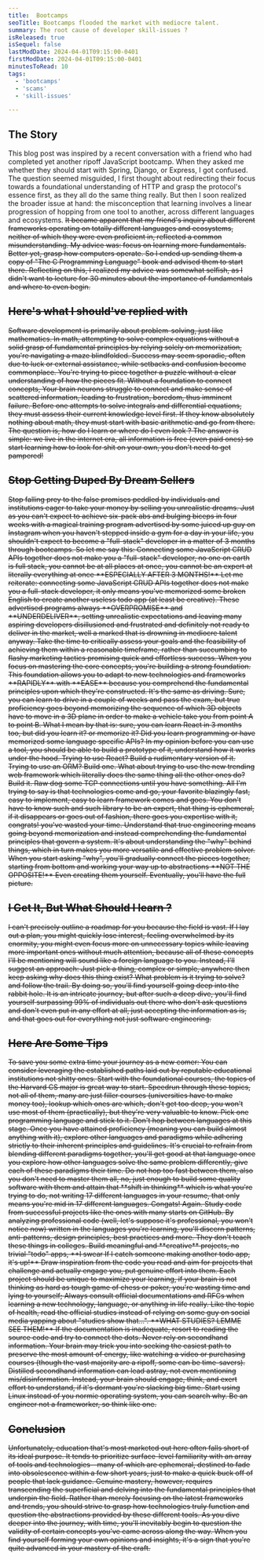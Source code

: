 ```yaml
---
title:  Bootcamps
seoTitle: Bootcamps flooded the market with mediocre talent.
summary: The root cause of developer skill-issues ?
isReleased: true
isSequel: false
lastModDate: 2024-04-01T09:15:00-0401
firstModDate: 2024-04-01T09:15:00-0401
minutesToRead: 10
tags:
  - 'bootcamps'
  - 'scams'
  - 'skill-issues'

---
```

<H2>The Story</H2>
<C>
This blog post was inspired by a recent conversation with a friend who had completed yet another ripoff JavaScript bootcamp. When they asked me whether they should start with 
<L href="https://spring.io/projects/spring-boot">Spring</L>, <L href="https://www.djangoproject.com/">Django</L>, or <L href="https://expressjs.com/">Express</L>, I got confused. The question seemed misguided, I first thought about redirecting their focus towards a foundational understanding of <L href="https://datatracker.ietf.org/doc/html/rfc2616">HTTP</L> and grasp the protocol's essence first, as they all do the same thing really. But then I soon realized the broader issue at hand: the misconception that learning involves a linear progression of hopping from one tool to another, across different languages and ecosystems.
<S/>
It became apparent that my friend's inquiry about different frameworks operating on totally different languages and ecosystems, neither of which they were even proficient in, reflected a common misunderstanding. 
My advice was: focus on learning more fundamentals. Better yet, grasp how computers operate. So I ended up sending them a copy of "The C Programming Language" book and advised them to start there. Reflecting on this, I realized my advice was somewhat selfish, as I didn't want to lecture for 30 minutes about the importance of fundamentals and where to even begin.
</C>



<H2>Here's what I should've replied with</H2>
<C>
Software development is primarily about problem-solving, just like mathematics.
</C>


<C>
In math, attempting to solve complex equations without a solid grasp of fundamental principles by relying solely on memorization, you're navigating a maze blindfolded. Success may seem sporadic, often due to luck or external assistance, while setbacks and confusion become commonplace. You're trying to piece together a puzzle without a clear understanding of how the pieces fit. Without a foundation to connect concepts, Your brain neurons struggle to connect and make sense of scattered information, leading to frustration, boredom, thus imminent failure.
</C>

<S2/>

<C>
Before one attempts to solve integrals and differential equations, they must assess their current knowledge level first. If they know absolutely nothing about math, they must start with basic arithmetic and go from there.
</C>

<S/>

<C>
The question is, how do I learn or where do I even look ? The answer is simple: we live in the internet era, all information is free (even paid ones) so start learning how to look for shit on your own, you don't need to get pampered!
</C>


<H2>Stop Getting Duped By Dream Sellers</H2>
<C>
Stop falling prey to the false promises peddled by individuals and institutions eager to take your money by selling you unrealistic dreams. Just as you can't expect to achieve six-pack abs and bulging biceps in four weeks with a magical training program advertised by some juiced up guy on Instagram when you haven't stepped inside a gym for a day in your life, you shouldn't expect to become a "full-stack" developer in a matter of 3 months through bootcamps.
</C>
<C>
So let me say this: Connecting some JavaScript CRUD APIs together does not make you a "full-stack" developer, no one on earth is full stack, you cannot be at all places at once, you cannot be an expert at literally everything at once **ESPECIALLY AFTER 3 MONTHS!**
</C>
<C>
 Let me reiterate: connecting some JavaScript CRUD APIs together does not make you a full-stack developer, it only means you've memorized some broken English to create another useless todo app (at least be creative). These advertised programs always **OVERPROMISE** and **UNDERDELIVER**, setting unrealistic expectations and leaving many aspiring developers disillusioned and frustrated and definitely not ready to deliver in the market, well a marked that is drowning in mediocre talent anyway. 
</C>

<C>
Take the time to critically assess your goals and the feasibility of achieving them within a reasonable timeframe, rather than succumbing to flashy marketing tactics promising quick and effortless success.
</C>

<C>
When you focus on mastering the core concepts, you're building a strong foundation. This foundation allows you to adapt to new technologies and frameworks **RAPIDLY** with **EASE** because you comprehend the fundamental principles upon which they're constructed. 
</C>
<C>
It's the same as driving. Sure, you can learn to drive in a couple of weeks and pass the exam, but true proficiency goes beyond memorizing the sequence of which 3D objects have to move in a 3D plane in order to make a vehicle take you from point A to point B.
</C>
<C>
What I mean by that is: sure, you can learn React in 3 months too, but did you learn it? or memorize it? Did you learn programming or have memorized some language specific APIs? In my opinion before you can use a tool, you should be able to build a prototype of it, understand how it works under the hood. Trying to use React? Build a rudimentary version of it. Trying to use an <L href="https://en.wikipedia.org/wiki/Object%E2%80%93relational_mapping">ORM</L>? Build one. What about trying to use the new trending web framework which literally does the same thing all the other ones do? Build it. Raw dog some <L href="https://datatracker.ietf.org/doc/html/rfc9293">TCP</L> connections until you have something.
All I'm trying to say is that technologies come and go, your favorite blazingly fast, easy to implement, easy to learn framework comes and goes. You don't have to know such and such library to be an expert, that thing is ephemeral, if it disappears or goes out of fashion, there goes you expertise with it, congrats! you've wasted your time.
</C>
<C>
Understand that true engineering means going beyond memorization and instead comprehending the fundamental principles that govern a system. It's about understanding the "why" behind things, which in turn makes you more versatile and effective problem solver.
</C>
<C>
When you start asking "why", you'll gradually connect the pieces together, starting from <L href="https://youtu.be/SLFN-XfeYXw?si=0IDKskPOzAsI6EIe">bottom</L> and working your way up to abstractions **NOT THE OPPOSITE!** Even creating them yourself. Eventually, you'll have the full picture.
</C>
<H2>I Get It, But What Should I learn ?</H2>
<C>
I can't precisely outline a <L href="https://roadmap.sh">roadmap</L> for you because the field is vast. If I lay out a plan, you might quickly lose interest, feeling overwhelmed by its enormity, you might even focus more on unnecessary topics while leaving more important ones without much attention, because all of these concepts I'll be mentioning will sound like a foreign language to you. Instead, I'll suggest an approach:
</C>
<C>
 Just pick a thing, complex or simple, anywhere then keep asking why does this thing exist? What problem is it trying to solve? and follow the trail. By doing so, you'll find yourself going deep into the <L href="https://youtu.be/zE7PKRjrid4?si=24T8DoioD-7WotOC&t=93">rabbit hole</L>. It is an intricate journey, but after such a deep dive, you'll find yourself surpassing 99% of individuals out there who don't ask questions and don't even put in any effort at all, just accepting the information as is, and that goes out for everything not just software engineering.
</C>
<H2>Here Are Some Tips</H2> 
<C>
To save you some extra time your journey as a new comer: 
</C>
<C>
You can consider leveraging the established paths laid out by reputable educational institutions not <L href="/blog/shitty-colleges">shitty ones.</L> Start with the foundational courses, the topics of the Harvard CS major is great way to start. Speedrun through these topics, not all of them, many are just filler courses (universities have to make money too), lookup which ones are which, don't get too deep, you won't use most of them (practically), but they're very valuable to know.
</C>

<C>
Pick one programming language and stick to it. Don't hop between languages at this stage. Once you have attained proficiency (meaning you can build almost anything with it), explore other languages and paradigms while adhering strictly to their inherent principles and guidelines. It's crucial to refrain from blending different paradigms together, you'll get good at that language once you explore how other languages solve the same problem differently, give each of these paradigms their time. Do not hop too fast between them, also you don't need to master them all, no, just enough to build some quality software with them and attain that **shift in thinking** which is what you're trying to do, not writing 17 different languages in your resume, that only means you're <L href="https://www.urbandictionary.com/define.php?term=mid">mid</L> in 17 different languages. Congats! Again.
</C>
<C>
Study code from successful projects like the ones with many starts on GitHub. By analyzing professional code (well, let's suppose it's professional, you won't notice now) written in the languages you're learning, you'll discern patterns, anti-patterns, design principles, best practices and more. They don't teach these things in colleges.
</C>
<C>
Build meaningful and **creative** projects, no trivial "todo" apps, **I swear If I catch someone making another todo app, it's up!** 
</C>
<C>
Draw inspiration from the code you read and aim for projects that challenge and actually engage you, put genuine effort into them. Each project should be unique to maximize your learning, if your brain is not thinking as hard as tough game of chess or poker, you're wasting time and lying to yourself;
</C>

<C>
Always consult official documentations and RFCs when learning a new technology, language, or anything in life really. Like the topic of health, read the official studies instead of relying on some guy on social media yapping about "studies show that...". **WHAT STUDIES? LEMME SEE THEM!**
<S/>
If the documentation is inadequate, resort to reading the source code and try to connect the dots. Never rely on secondhand information. Your brain may trick you into seeking the easiest path to preserve the most amount of energy, like watching a video or purchasing courses (though the vast majority are a ripoff, some can be time-savers). Distilled secondhand information can lead astray, not even mentioning mis/disinformation.
<S/> 
Instead, your brain should engage, think, and exert effort to understand, if it's dormant you're slacking big time.
</C>
<C>
Start using Linux instead of you normie operating system, you can search <L href="https://duckduckgo.com/?va=i&t=hd&q=why+use+linux+over&ia=web">why</L>.
</C>
<C>
Be an engineer not a <L href="https://johndanielraines.medium.com/be-an-engineer-not-a-frameworker-c58fe28d0c88">frameworker</L>, so think like one.
</C>

<H2>Conclusion</H2>
<C>
Unfortunately, education that's most marketed out here often falls short of its ideal purpose. It tends to prioritize surface-level familiarity with an array of tools and technologies—many of which are ephemeral, destined to fade into obsolescence within a few short years, just to make a quick buck off of people that lack guidance. Genuine mastery, however, requires transcending the superficial and delving into the fundamental principles that underpin the field. Rather than merely focusing on the latest frameworks and trends, you should strive to grasp how technologies truly function and question the abstractions provided by these different tools.
As you dive deeper into the journey, with time, you'll inevitably begin to question the validity of certain concepts you've came across along the way. When you find yourself forming your own opinions and insights, it's a sign that you're quite advanced in your mastery of the craft.
</C>





